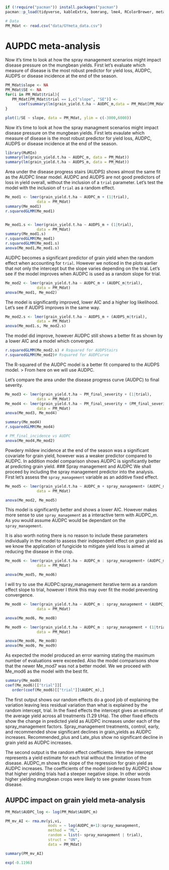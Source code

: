 
```r
if (!require("pacman")) install.packages("pacman")
pacman::p_load(tidyverse, kableExtra, bomrang, lme4, RColorBrewer, metafor)

# Data
PM_Mdat <- read.csv("data/GYmeta_data.csv")
```



# AUPDC meta-analysis

Now it's time to look at how the spray management scenarios might impact disease pressure on the mungbean yields. First let's evaluate which measure of disease is the most robust predictor for yield loss, AUDPC, AUDPS or disease incidence at the end of the season.  

```r
PM_Mdat$slope <- NA
PM_Mdat$SE <- NA
for(i in PM_Mdat$trial){
   PM_Mdat[PM_Mdat$trial == i,c("slope", "SE")] <-
      coef(summary(lm(grain_yield.t.ha ~ AUDPC_m,data = PM_Mdat[PM_Mdat$trial == i,])))[2,1:2]
}

plot(1/SE ~ slope, data = PM_Mdat, ylim = c(-3000,6000))
```


Now it's time to look at how the spray managment scenarios might impact disease pressure on the mungbean yields. First lets evaulate which measure of disease is the most robust predictor for yield loss, AUDPC, AUDPS or disease incidence at the end of the season.

```r
library(MuMIn)
summary(lm(grain_yield.t.ha ~ AUDPC_m, data = PM_Mdat))
summary(lm(grain_yield.t.ha ~ AUDPS_m, data = PM_Mdat))
```

Area under the disease progress stairs (AUDPS) shows almost the same fit as the AUDPC linear model. AUDPC and AUDPS are not good predictors of loss in yield overall, without the inclusion of a `trial` parameter. Let's test the model with the inclusion of `trial` as a random effect.

```r
Me_mod1 <- lmer(grain_yield.t.ha ~ AUDPC_m + (1|trial),
              data = PM_Mdat)
summary(Me_mod1)
r.squaredGLMM(Me_mod1)


Me_mod1.s <- lmer(grain_yield.t.ha ~ AUDPS_m + (1|trial),
              data = PM_Mdat)
summary(Me_mod1.s)
r.squaredGLMM(Me_mod1)
r.squaredGLMM(Me_mod1.s)
anova(Me_mod1,Me_mod1.s)
```

AUDPC becomes a significant predictor of grain yield when the random effect when accounting for `trial`. However we noticed in the plots earlier that not only the intercept but the slope varies depending on the trial. Let's see if the model improves when AUDPC is used as a random slope for trial.

```r
Me_mod2 <- lmer(grain_yield.t.ha ~ AUDPC_m + (AUDPC_m|trial),
              data = PM_Mdat)
anova(Me_mod1, Me_mod2)

```
The model is significantly improved, lower AIC and a higher log likelihood. Let's see if AUDPS improves in the same way.

```r
Me_mod2.s <- lmer(grain_yield.t.ha ~ AUDPS_m + (AUDPS_m|trial),
              data = PM_Mdat)
anova(Me_mod1.s, Me_mod2.s)

```
The model did improve, however AUDPC still shows a better fit as shown by a lower AIC and a model which converged.

```r
r.squaredGLMM(Me_mod2.s) # Rsquared for AUDPStairs
r.squaredGLMM(Me_mod2)# Rsquared for AUDPCurve
```

The R-squared of the AUDPC model is a better fit compared to the AUDPS model.
> From here on we will use AUDPC.

Let's compare the area under the disease progress curve (AUDPC) to final severity.
```r

Me_mod3 <- lmer(grain_yield.t.ha ~ PM_final_severity + (1|trial),
              data = PM_Mdat)
Me_mod4 <- lmer(grain_yield.t.ha ~ PM_final_severity + (PM_final_severity|trial),
              data = PM_Mdat)
anova(Me_mod3, Me_mod4)

summary(Me_mod4)
r.squaredGLMM(Me_mod4)

# PM_final_incidence vs AUDPC
anova(Me_mod4,Me_mod2)
```

Powdery mildew incidence at the end of the season was a significant covariate for grain yield, however was a weaker predictor compared to AUDPC. In addition model comparison shows AUDPC is significantly better at predicting grain yield.
### Spray management and AUDPC
We shall proceed by including the spray management predictor into the analysis.
First let's assess the `spray_management` variable as an additive fixed effect.

```r
Me_mod5 <- lmer(grain_yield.t.ha ~ AUDPC_m + spray_management+ (AUDPC_m|trial),
              data = PM_Mdat)

anova(Me_mod2, Me_mod5)

```
This model is significantly better and shows a lower AIC. However makes more sense to use `spray_management` as a interactive term with AUDPC_m. As you would assume AUDPC would be dependant on the `spray_management`.

It is also worth noting there is no reason to include these parameters individually in the model to assess their independent effect on grain yield as we know the application of fungicide to mitigate yield loss is aimed at reducing the disease in the crop.

```r
Me_mod6 <- lmer(grain_yield.t.ha ~ AUDPC_m : spray_management+ (AUDPC_m|trial),
              data = PM_Mdat)

anova(Me_mod5, Me_mod6)
```

I will try to use the AUDPC:spray_management iterative term as a random effect slope to trial, however I think this may over fit the model preventing convergence.

```r
Me_mod8 <- lmer(grain_yield.t.ha ~ AUDPC_m : spray_management + (AUDPC_m: spray_management|trial),
              data = PM_Mdat)

anova(Me_mod6, Me_mod8)

Me_mod9 <- lmer(grain_yield.t.ha ~ AUDPC_m : spray_management + (1|trial),
              data = PM_Mdat)

anova(Me_mod6, Me_mod8)
anova(Me_mod6, Me_mod9)
```
As expected the model produced an error warning stating the maximum number of evaluations were exceeded. Also the model comparisons show that the newer Me_mod7 was not a better model. We we proceed with Me_mod6 as the model with the best fit.


```r
summary(Me_mod6)
coef(Me_mod6)[["trial"]][
   order(coef(Me_mod6)[["trial"]]$AUDPC_m),]

```
The first output shows our random effects do a good job of explaining the variation leaving less residual variation than what is explained by the random intercept, trial.
In the fixed effects the intercept gives an estimate of the average yield across all treatments (1.29 t/Ha). The other fixed effects show the change in predicted yield as AUDPC increases under each of the spray_management factors. Spray_management treatments, control, early, and recommended show significant declines in grain_yields as AUDPC increases. Recommended_plus and Late_plus show no significant decline in grain yield as AUDPC increases.

The second output is the random effect coefficients. Here the intercept represents a yield estimate for each trial without the limitation of the disease. AUDPC_m shows the slope of the regression for grain yield as AUDPC increases. The coefficients of the model (ordered by AUDPC) show that higher yielding trials had a steeper negative slope. In other words higher yielding mungbean crops were likely to see greater losses from disease.


## AUPDC impact on grain yield meta-analysis

```r
PM_Mdat$AUDPC_log <- log(PM_Mdat$AUDPC_m)

PM_mv_AI <- rma.mv(yi,vi,
                   mods = ~ log(AUDPC_m+1):spray_management,
                   method = "ML",
                   random = list(~ spray_management | trial),
                   struct = "UN",
                   data = PM_Mdat)

summary(PM_mv_AI)

```
```r
exp(-0.1196)

```
